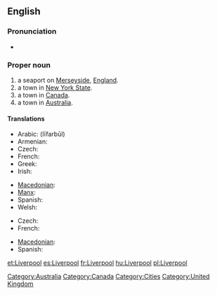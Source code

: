 ==English==
{{wikipedia}}

===Pronunciation===
* {{audio|En-uk-Liverpool.ogg|Audio (UK)}}

===Proper noun===
{{en-proper noun}}

# a seaport on [[Merseyside]], [[England]].
# a town in [[New York State]].
# a town in [[Canada]].
# a town in [[Australia]].

====Translations====
{{trans-top|Liverpool, England}}
* Arabic: {{Arab|[[ليفربول]]}} (līfarbūl)
* Armenian: {{t-|hy|Լիվերպուլ|tr=Liverpul}}
* Czech: {{t-|cs|Liverpool|m}}
* French: {{t+|fr|Liverpool}}
* Greek: {{t+|el|Λίβερπουλ}}
* Irish: {{t|ga|Learpholl|m}}
{{trans-mid}}
* [[Macedonian]]: {{t|mk|Ливерпул|m|tr=Líverpul}}
* [[Manx]]: {{t|gv|Lerphoyll|m}}
* Spanish: {{t+|es|Liverpool|m}}
* Welsh: {{t|cy|Lerpwl|f|xs=Welsh}}
{{trans-bottom}}

{{trans-top|NY, Canada or Australia}}
* Czech: {{t-|cs|Liverpool|m}}
* French: {{t+|fr|Liverpool}}
{{trans-mid}}
* [[Macedonian]]: {{t|mk|Ливерпул|m|tr=Líverpul}}
* Spanish: {{t+|es|Liverpool|m}}
{{trans-bottom}}

[[Category:Australia]]
[[Category:Canada]]
[[Category:Cities]]
[[Category:United Kingdom]]

[[et:Liverpool]]
[[es:Liverpool]]
[[fr:Liverpool]]
[[hu:Liverpool]]
[[pl:Liverpool]]